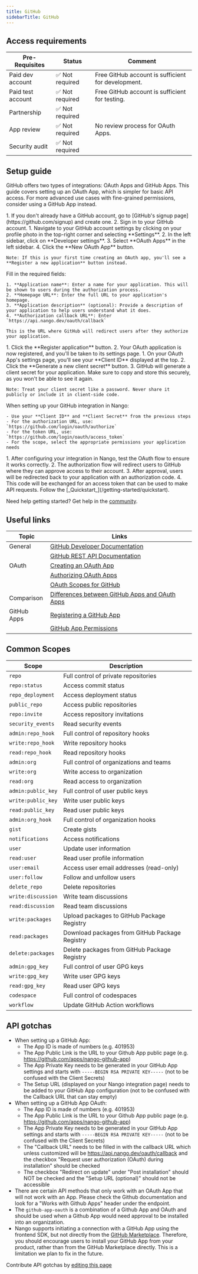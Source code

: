 ```yaml
---
title: GitHub
sidebarTitle: GitHub
---
```



<Overview />
<PreBuiltTooling />
<PreBuiltUseCases />

## Access requirements
| Pre-Requisites | Status | Comment|
| - | - | - |
| Paid dev account | ✅ Not required | Free GitHub account is sufficient for development. |
| Paid test account | ✅ Not required | Free GitHub account is sufficient for testing. |
| Partnership | ✅ Not required | |
| App review | ✅ Not required | No review process for OAuth Apps. |
| Security audit | ✅ Not required | |


## Setup guide

GitHub offers two types of integrations: OAuth Apps and GitHub Apps. This guide covers setting up an OAuth App, which is simpler for basic API access. For more advanced use cases with fine-grained permissions, consider using a GitHub App instead.

<Steps>
  <Step title="Create a GitHub account">
    1. If you don't already have a GitHub account, go to [GitHub's signup page](https://github.com/signup) and create one.
    2. Sign in to your GitHub account.
  </Step>
  
  <Step title="Register a new OAuth application">
    1. Navigate to your GitHub account settings by clicking on your profile photo in the top-right corner and selecting **Settings**.
    2. In the left sidebar, click on **Developer settings**.
    3. Select **OAuth Apps** in the left sidebar.
    4. Click the **New OAuth App** button.
    
    Note: If this is your first time creating an OAuth app, you'll see a **Register a new application** button instead.
  </Step>
  
  <Step title="Configure your OAuth application">
    Fill in the required fields:
    
    1. **Application name**: Enter a name for your application. This will be shown to users during the authorization process.
    2. **Homepage URL**: Enter the full URL to your application's homepage.
    3. **Application description** (optional): Provide a description of your application to help users understand what it does.
    4. **Authorization callback URL**: Enter `https://api.nango.dev/oauth/callback`
    
    This is the URL where GitHub will redirect users after they authorize your application.
  </Step>
  
  <Step title="Register the application">
    1. Click the **Register application** button.
    2. Your OAuth application is now registered, and you'll be taken to its settings page.
  </Step>
  
  <Step title="Generate a client secret">
    1. On your OAuth App's settings page, you'll see your **Client ID** displayed at the top.
    2. Click the **Generate a new client secret** button.
    3. GitHub will generate a client secret for your application. Make sure to copy and store this securely, as you won't be able to see it again.
    
    Note: Treat your client secret like a password. Never share it publicly or include it in client-side code.
  </Step>
  
  <Step title="Configure your integration in Nango">
    When setting up your GitHub integration in Nango:
    
    - Use your **Client ID** and **Client Secret** from the previous steps
    - For the authorization URL, use: `https://github.com/login/oauth/authorize`
    - For the token URL, use: `https://github.com/login/oauth/access_token`
    - For the scope, select the appropriate permissions your application needs
  </Step>
  
  <Step title="Test the OAuth flow">
    1. After configuring your integration in Nango, test the OAuth flow to ensure it works correctly.
    2. The authorization flow will redirect users to GitHub where they can approve access to their account.
    3. After approval, users will be redirected back to your application with an authorization code.
    4. This code will be exchanged for an access token that can be used to make API requests.
  </Step>
  
  <Step title="Next">
    Follow the [_Quickstart_](/getting-started/quickstart).
  </Step>
</Steps>

<Tip>Need help getting started? Get help in the [community](https://nango.dev/slack).</Tip>


## Useful links

| Topic | Links | 
| - | - | 
| General | [GitHub Developer Documentation](https://docs.github.com/en/developers) |
| | [GitHub REST API Documentation](https://docs.github.com/en/rest) |
| OAuth | [Creating an OAuth App](https://docs.github.com/en/apps/oauth-apps/building-oauth-apps/creating-an-oauth-app) |
| | [Authorizing OAuth Apps](https://docs.github.com/en/apps/oauth-apps/building-oauth-apps/authorizing-oauth-apps) |
| | [OAuth Scopes for GitHub](https://docs.github.com/en/apps/oauth-apps/building-oauth-apps/scopes-for-oauth-apps) |
| Comparison | [Differences between GitHub Apps and OAuth Apps](https://docs.github.com/en/apps/oauth-apps/building-oauth-apps/differences-between-github-apps-and-oauth-apps) |
| GitHub Apps | [Registering a GitHub App](https://docs.github.com/en/apps/creating-github-apps/registering-a-github-app/registering-a-github-app) |
| | [GitHub App Permissions](https://docs.github.com/en/rest/overview/permissions-required-for-github-apps) |

## Common Scopes

| Scope | Description |
| ----- | ----------- |
| `repo` | Full control of private repositories |
| `repo:status` | Access commit status |
| `repo_deployment` | Access deployment status |
| `public_repo` | Access public repositories |
| `repo:invite` | Access repository invitations |
| `security_events` | Read security events |
| `admin:repo_hook` | Full control of repository hooks |
| `write:repo_hook` | Write repository hooks |
| `read:repo_hook` | Read repository hooks |
| `admin:org` | Full control of organizations and teams |
| `write:org` | Write access to organization |
| `read:org` | Read access to organization |
| `admin:public_key` | Full control of user public keys |
| `write:public_key` | Write user public keys |
| `read:public_key` | Read user public keys |
| `admin:org_hook` | Full control of organization hooks |
| `gist` | Create gists |
| `notifications` | Access notifications |
| `user` | Update user information |
| `read:user` | Read user profile information |
| `user:email` | Access user email addresses (read-only) |
| `user:follow` | Follow and unfollow users |
| `delete_repo` | Delete repositories |
| `write:discussion` | Write team discussions |
| `read:discussion` | Read team discussions |
| `write:packages` | Upload packages to GitHub Package Registry |
| `read:packages` | Download packages from GitHub Package Registry |
| `delete:packages` | Delete packages from GitHub Package Registry |
| `admin:gpg_key` | Full control of user GPG keys |
| `write:gpg_key` | Write user GPG keys |
| `read:gpg_key` | Read user GPG keys |
| `codespace` | Full control of codespaces |
| `workflow` | Update GitHub Action workflows |

## API gotchas

-   When setting up a GitHub App:
    - The App ID is made of numbers (e.g. 401953)
    - The App Public Link is the URL to your Github App public page (e.g. https://github.com/apps/nango-github-app)
    - The App Private Key needs to be generated in your GitHub App settings and starts with `-----BEGIN RSA PRIVATE KEY-----` (not to be confused with the Client Secrets)
    - The Setup URL (displayed on your Nango integration page) needs to be added to your GitHub App configuration (not to be confused with the Callback URL that can stay empty)
-   When setting up a GitHub App OAuth:
    - The App ID is made of numbers (e.g. 401953)
    - The App Public Link is the URL to your Github App public page (e.g. https://github.com/apps/nango-github-app)
    - The App Private Key needs to be generated in your GitHub App settings and starts with `-----BEGIN RSA PRIVATE KEY-----` (not to be confused with the Client Secrets)
    - The "Callback URL" needs to be filled in with the callback URL which unless customized will be https://api.nango.dev/oauth/callback and the checkbox "Request user authorization (OAuth) during installation" should be checked
    - The checkbox "Redirect on update" under "Post installation" should NOT be checked and the "Setup URL (optional)" should not be accessible
-   There are certain API methods that only work with an OAuth App that will not work with an App. Please check the Github documentation and look for a "Works with Github Apps" header under the endpoint.
-   The `github-app-oauth` is a combination of a Github App and OAuth and should be used when a Github App would need approval to be installed into an organization.
-   Nango supports initiating a connection with a GitHub App using the frontend SDK, but not directly from the [GitHub Marketplace](https://github.com/marketplace). Therefore, you should encourage users to install your GitHub App from your product, rather than from the GitHub Marketplace directly. This is a limitation we plan to fix in the future.


<Note>Contribute API gotchas by [editing this page](https://github.com/nangohq/nango/tree/master/docs-v2/integrations/all/github.mdx)</Note>
